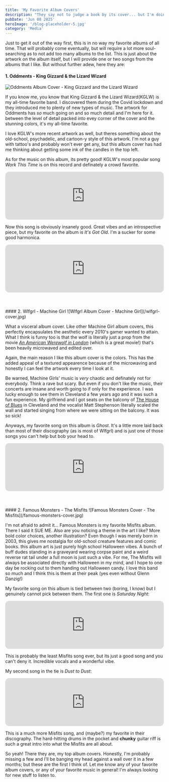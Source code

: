 ```yaml
---
title: 'My Favorite Album Covers'
description: "They say not to judge a book by its cover... but I'm doing it anyways"
pubDate: 'Jun 08 2025'
heroImage: '/blog-placeholder-5.jpg'
category: 'Media'
---
```


Just to get it out of the way first, this is in no way my favorite albums of all time. That will probably come eventually, but will require
a lot more soul-searching as to not add too many albums to the list. This is just about the artwork on the album itself, but I will
provide one or two songs from the albums that I like. But without further adew, here they are:

#### 1. Oddments - King Gizzard & the Lizard Wizard
![Oddments Album Cover - King Gizzard and the Lizard Wizard](/oddment-cover.jpeg)

If you know me, you know that King Gizzard & the Lizard Wizard(KGLW) is my all-time favorite band. I discovered them during the Covid lockdown
and they introduced me to plenty of new types of music. The artwork for Oddments has _so_ much going on and so much detail and I'm here for it.
between the level of detail packed into evey corner of the cover and the stunning colors, it's my all-time favorite. 

I love KGLW's more recent artwork as well, but theres something about the old-school, psychadelic, and cartoon-y style of this artwork.
I'm not a guy with tattoo's and probably won't ever get any, but this album cover has had me thinking about getting some ink of the candles in the
top left.

As for the music on this album, its pretty good! KGLW's most popular song _Work This Time_ is on this record and definately a crowd favorite.

<iframe style="border-radius:12px" src="https://open.spotify.com/embed/track/5X45Y7GyAP3cuAN6bgjz2v?utm_source=generator" width="100%" height="152" frameBorder="0" allowfullscreen="" allow="autoplay; clipboard-write; encrypted-media; fullscreen; picture-in-picture" loading="lazy"></iframe>

Now this song is obviously insanely good. Great vibes and an introspective piece, but my favorite on the album is _It's Got Old_. I'm a sucker
for some good harmonica.

<iframe style="border-radius:12px" src="https://open.spotify.com/embed/track/6pOlRYLOVUPuHDOwTEIHCZ?utm_source=generator" width="100%" height="152" frameBorder="0" allowfullscreen="" allow="autoplay; clipboard-write; encrypted-media; fullscreen; picture-in-picture" loading="lazy"></iframe>
<br/>
<br/>
<br/>
<br/>
#### 2. Wlfgrl - Machine Girl
![Wlfgrl Album Cover - Machine Girl](/wlfgrl-cover.jpg)

What a visceral album cover. Like other Machine Girl album covers, this perfectly encapsulates the aesthetic every 2010's gamer wanted to attain.
What I think is funny too is that the wolf is literally just a prop from the movie [_An American Werewolf in London_](https://en.wikipedia.org/wiki/An_American_Werewolf_in_London)
(which is a great movie!) that's been heavily microwaved and edited over. 

Again, the main reason I like this album cover is the colors. This has the added appeal of a textured appearence because of the microwaving
and honestly I can feel the artwork every time I look at it. 

Be warned, Machine Girls' music is _very_ chaotic and definately not for everybody. Think a rave but scary. But even if you don't like the
music, their concerts are insane and worth going to if only for the experience. I was lucky enough to see them in Cleveland a few years ago
and it was such a fun experience. My girlfriend and I got seats on the balcony of [The House of Blues](https://www.houseofblues.com/cleveland) in Cleveland
and the vocalist Matt Stephenson literally scaled the wall and started singing from where we were sitting on the balcony. It was so sick!

Anyways, my favorite song on this album is _Ghost_. It's a little more laid back than most of their discography (as is most of Wlfgrl) and 
is just one of those songs you can't help but bob your head to.

<iframe style="border-radius:12px" src="https://open.spotify.com/embed/track/4JG8MhCVmEM458N4Xl7VMT?utm_source=generator&theme=0" width="100%" height="152" frameBorder="0" allowfullscreen="" allow="autoplay; clipboard-write; encrypted-media; fullscreen; picture-in-picture" loading="lazy"></iframe>
<br/>
<br/>
<br/>
<br/>
#### 2. Famous Monsters - The Misfits
![Famous Monsters Cover - The Misfits](/famous-monsters-cover.jpg)

I'm not afraid to admit it... Famous Monsters is my favorite Misfits album. There I said it SUE ME. Also are you noticing a theme in the art I like?
More bold color choices, another illustration? Even though I was merely born in 2003, this gives me nostalgia for old-school creature features
and comic books. this album art is just purely high school Halloween vibes. A bunch of buff dudes standing in a graveyard wearing 
corpse paint and a weird reverse rat tail under a full moon is just such a vibe. For me, The Misfits will always be associated directly with Halloween
in my mind, and I hope to one day be rocking out to them
handing out Halloween candy. I love this band so much and I think this is them at their peak (yes even without Glenn Danzig!)

My favorite song on this album is tied between two (boring, I know) but I genuinely cannot pick between them. The first one is _Saturday Night_:

<iframe style="border-radius:12px" src="https://open.spotify.com/embed/track/3jXptpf8Z3aU9O1Bj6YCl0?utm_source=generator" width="100%" height="152" frameBorder="0" allowfullscreen="" allow="autoplay; clipboard-write; encrypted-media; fullscreen; picture-in-picture" loading="lazy"></iframe>

This is probably the least Misfits song ever, but its just a good song and you can't deny it. Incredible vocals and a wonderful vibe.

My second song in the tie is _Dust to Dust_:

<iframe style="border-radius:12px" src="https://open.spotify.com/embed/track/51wFNWeRcxWoFqVFsNCg93?utm_source=generator" width="100%" height="152" frameBorder="0" allowfullscreen="" allow="autoplay; clipboard-write; encrypted-media; fullscreen; picture-in-picture" loading="lazy"></iframe>

This is a much more Misfits song, and (maybe?) my favorite in their discography. The hard-hitting drums in the pocket and **chunky** 
guitar riff is such a great intro into what the Misfits are all about.

So yeah! There they are, my top album covers. Honestly, I'm probably missing a few and I'll be banging my head against a wall over it in a few months;
but these are the first I think of. Let me know any of your favorite album covers, or any of your favorite music in general! I'm always looking
for new stuff to listen to.